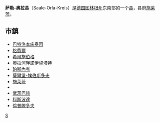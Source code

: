 {{德国县级行政单位
| 县徽图 = Image:Wappen Saale-Orla-Kreis.png
| 在德国内的位置图 = Image:Lage des Saale-Orla-Kreises in Deutschland.png
| 所属联邦州 = 图林根州
| 首府 = 施莱茨
| 面积 = 1,151.3
| 人口 = 82,951
| 统计时间 = 2015年9月30日
| 人口密度 = 72
| 汽车牌号 = SOK, LBS, PN, SCZ
| 下设城镇 = 12个市、64个镇
| 政府地址 = Oschitzer Straße 4<br>07907 Schleiz
| 政府网站 = www.saale-orla-kreis.de
| 在州内的位置图 = Image:Thuringia sok.png
|}}

'''萨勒-奥拉县'''（Saale-Orla-Kreis）是[[德国|德国]][[图林根州|图林根州]]东南部的一个[[县_(德国)|县]]，县府[[施莱茨|施莱茨]]。

== 市鎮 ==
* [[巴特洛本施泰因|巴特洛本施泰因]]
* [[格費爾|格費爾]]
* [[希爾施伯格|希爾施伯格]]
* [[奧拉河畔諾伊施塔特|奧拉河畔諾伊施塔特]]
* [[珀斯內克|珀斯內克]]
* [[薩爾堡-埃伯斯多夫|薩爾堡-埃伯斯多夫]]
* [[施萊茨|施萊茨]]
* {{le|塔納 (德國)|Tanna, Germany|塔納}}
* [[武茨巴赫|武茨巴赫]]
* [[科斯波達|科斯波達]]
* [[倫普滕多夫|倫普滕多夫]]

{{图林根州行政区划}}

{{Authority control}}
[[Category:图林根州的县|S]]